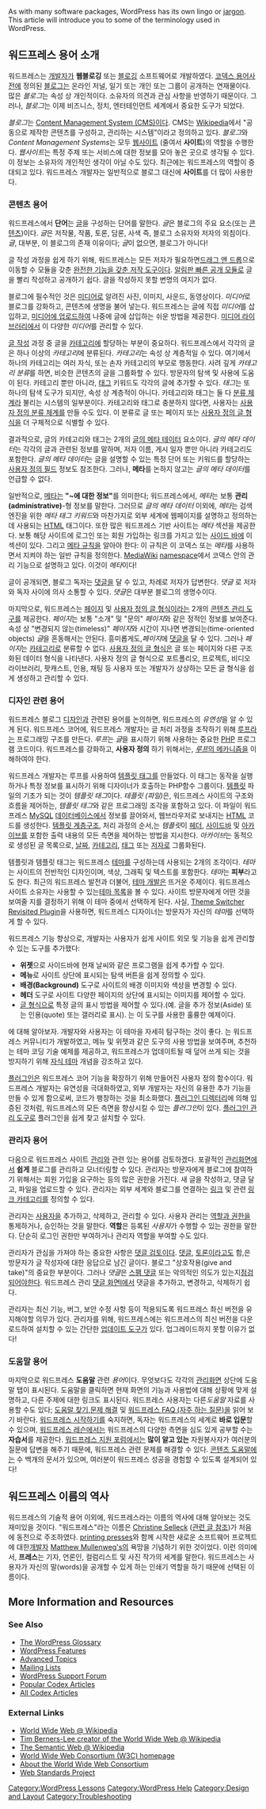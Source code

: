 {{Languages|
{{en|WordPress Semantics}}
{{es|Semántica de WordPress}}
{{ja|WordPress Semantics}}
{{ko|WordPress Semantics}}
{{lo|WordPress_Semantics}}
{{mya|WordPress_Semantics}}
{{ru|Терминология WordPress}}
{{th|WordPress Semantics}}
}}

As with many software packages, WordPress has its own lingo or [http://en.wikipedia.org/wiki/Technical_terminology jargon].  This article will introduce you to some of the terminology used in WordPress.  

==워드프레스 용어 소개==
워드프레스는 [[Copyright Holders|개발자]]가 '''웹블로깅''' 또는 [[Introduction to Blogging|블로깅]] 소프트웨어로 개발하였다. [[Glossary|코덱스 용어사전]]에 정의된 [[Glossary#Blog|블로그]]는 온라인 저널, 일기 또는 개인 또는 그룹이 공개하는 연재물이다. 많은 ''블로그''는 속성 상 개인적이다. 소유자의 의견과 관심 사항을 반영하기 때문이다. 그러나, ''블로그''는 이제 비즈니스, 정치, 엔터테인먼트 세계에서 중요한 도구가 되었다.

''블로그''는 [[Glossary#Content Management System|Content Management System (CMS)]]이다. CMS는 [http://en.wikipedia.org/wiki/Content_management_system Wikipedia]에서 "공동으로 제작한 콘텐츠를 구성하고, 관리하는 시스템"이라고 정의하고 있다.  ''블로그''와 ''Content Management Systems''는 모두 [http://en.wikipedia.org/wiki/Website 웹사이트] (줄여서 '''사이트''')의 역할을 수행한다.  ''웹사이트''는 특정 주제 또는 서비스에 대한 정보를 모아 놓은 곳으로 생각될 수 있다. 이 정보는 소유자의 개인적인 생각이 아닐 수도 있다. 최근에는 워드프레스의 역할이 증대되고 있다. 워드프레스 개발자는 일반적으로 블로그 대신에 '''사이트'''를 더 많이 사용한다.

===콘텐츠 용어===
{{Template:Terminology}}
워드프레스에서 '''단어'''는 [http://www.etymonline.com/index.php?term=post 글]을 구성하는 단어를 말한다.  ''글''은 블로그의 주요 요소(또는 [[Glossary#Content|콘텐츠]])이다.  ''글''은 저작물, 작품, 토론, 담론, 사색 즉, 블로그 소유자와 저자의 외침이다.  ''글'', 대부분, 이 블로그의 존재 이유이다; ''글''이 없으면, 블로그가 아니다!  

글 작성 과정을 쉽게 하기 위해, 워드프레스는 모든 저자가 필요하면[http://en.wikipedia.org/wiki/Drag_and_drop 드래그 앤 드롭]으로 이동할 수 모듈을 갖춘 [[Posts Add New SubPanel|완전한 기능을 갖춘 저작 도구]]이다. [[Dashboard_Dashboard_SubPanel#QuickPress|알림판 빠른 공개 모듈]]로 글을 빨리 작성하고 공개하기 쉽다. 글을 작성하지 못할 변명의 여지가 없다.

블로그에 필수적인 것은 [[Media Library SubPanel|미디어]]로 알려진 사진, 이미지, 사운드, 동영상이다. ''미디어''로 블로그를 강화하고, 콘텐츠에 생명을 불어 넣는다. 워드프레스는 글에 직접 ''미디어''를 삽입하고, [[Media Add New SubPanel|미디어에 업로드]]하여 나중에 글에  삽입하는 쉬운 방법을 제공한다. [[Media Library SubPanel|미디어 라이브러리]]에서 이 다양한 ''미디어''를 관리할 수 있다.

[[Posts Add New SubPanel|글 작성]] 과정 중 글을 [[Posts Categories SubPanel|카테고리]]에 할당하는 부분이 중요하다.  워드프레스에서 각각의 글은 하나 이상의 ''카테고리''에 분류된다.  ''카테고리 ''는 속성 상 계층적일 수 있다. 여기에서 하나의 카테고리는 여러 자식, 또는 손자 카테고리의 부모로 행동한다. 사려 깊게  ''카테고리 분류''를 하면, 비슷한 콘텐츠의 글을 그룹화할 수 있다. 방문자의 탐색 및 사용에 도움이 된다. 카테고리 뿐만 아니라, [[Posts Tags SubPanel|태그]] 키워드도 각각의 글에 추가할 수 있다. ''태그''는 또 하나의 탐색 도구가 되지만, 속성 상 계층적이 아니다. 카테고리와 태그는 둘 다 [[Glossary#Taxonomy|분류 체계]]라 불리는 시스템의 일부분이다.  카테고리와 태그로 충분하지 않다면, 사용자는 [[Function_Reference/register_taxonomy|사용자 정의 분류 체계]]를 만들 수도 있다. 이 분류로 글 또는 페이지 또는 [[Glossary#Post_Type|사용자 정의 글 형식]]을 더 구체적으로 식별할 수 있다.   

결과적으로, 글의 카테고리와 태그는 2개의 [[Post Meta Data Section|글의 메타 테이터]] 요소이다.  ''글의 메타 데이터''는 각각의 글과 관련된 정보를 말하며, 저자 이름, 게시 일자 뿐만 아니라 카테고리도 포함한다. ''글의 메타 데이터''는 글을 설명할 수 있는 특정 단어 또는 키워드를 할당하는 [[Custom Fields|사용자 정의 필드]] 정보도 참조한다. 그러나, '''메타'''를 논하지 않고는 ''글의 메타 데이터''를 언급할 수 없다.  

일반적으로, [[Glossary#Meta|메타]]는 '''"~에 대한 정보"'''를 의미한다; 워드프레스에서, ''메타''는 보통 '''관리(administrative)'''-형 정보를 말한다.  그러므로 ''글의 메타 데이터'' 이외에, ''메타''는 검색 엔진을 위한 ''메타 태그 키워드''와 마찬가지로 외부 세계에 웹페이지를 설명하고 정의하는데 사용되는 [[Glossary#HTML|HTML]] 태그이다. 또한 많은 워드프레스 기반 사이트는 ''메타'' 섹션을 제공한다. 보통 해당 사이트에 로그인 또는 회원 가입하는 링크를 가지고 있는 [[Customizing Your Sidebar|사이드 바]]에 이 섹션이 있다. 그리고 [[Codex:Guidelines#Meta Rules|메타 규칙]]을 알아야 한다: 이 규칙은 이 코덱스 또는 ''메타''를 사용하면서 지켜야 하는 일반 규칙을 정의한다. [http://www.mediawiki.org MediaWiki] [http://meta.wikimedia.org/wiki/Namespace namespace]에서 코덱스 안의 관리 기능으로 설명하고 있다. 이것이 ''메타''이다!

글이 공개되면, 블로그 독자는 [[Glossary#Comments|댓글]]을 달 수 있고, 차례로 저자가 답변한다.  ''댓글'' 로 저자와 독자 사이에 의사 소통할 수 있다. ''댓글''은 대부분 블로그의 생명수이다.

마지막으로, 워드프레스는 [[Pages|페이지]] 및 [[Glossary#Post_Type|사용자 정의 글 형식]]이라는 2개의 [[Glossary#Content Management System|콘텐츠 관리 도구]]를 제공한다.  ''페이지''는 보통 "소개" 및 "문의" ''페이지''와 같은 정적인 정보를 보여준다. 속성 상 "변경되지 않는(timeless)" ''페이지''와  시간이 지나면 변경되는(time-oriented objects) ''글''을 혼동해서는 안된다. 흥미롭게도,''페이지''에 [[Glossary#Comments|댓글]]을 달 수 있다. 그러나 ''페이지''는 [[Posts Categories SubPanel|카테고리]]로 분류할 수 없다. [[Glossary#Post_Type|사용자 정의 글 형식]]은 글 또는 페이지와 다른 구조화된 데이터 형식을 나타낸다. 사용자 정의 글 형식으로 포트폴리오, 프로젝트, 비디오 라이브러리, 팟캐스트, 인용, 채팅 등 사용자 또는 개발자가 상상하는 모든 글 형식을 쉽게 생성하고 관리할 수 있다.

===디자인 관련 용어===
워드프레스 블로그 [[Blog Design and Layout|디자인]]과 관련된 용어를 논의하면, 워드프레스의 ''유연성''을 알 수 있게 된다. 워드프레스 코어에, 워드프레스 개발자는 글 처리 과정을 조작하기 위해 [[The Loop|루프]]라는 프로그래밍 구조를 만든다. ''루프''는 ''글''을 표시하기 위해 사용하는 중요한 [[Glossary#PHP|PHP]] 프로그램 코드이다. 워드프레스를 강화하고, '''사용자 정의''' 하기 위해서는, [[The Loop in Action|''루프''의 메카니즘]]을 이해하여야 한다.

워드프레스 개발자는 루프를 사용하여 [[Template Tags|템플릿 태그]]를 만들었다.  이 태그는 동작을 실행하거나 특정 정보를 표시하기 위해 디자이너가 호출하는 PHP함수 그룹이다. [[Templates|템플릿]] 파일의 기초가 되는 것이 ''템플릿 태그''이다.  ''테플릿 (파일)''은, 워드프레스 사이트의 구조와 흐름을 제어하는, ''템플릿 태그''와 같은 프로그래밍 조각을 포함하고 있다.  이 파일이 워드프레스 [[Glossary#MySQL|MySQL]] [[Database_Description|데이터베이스]]에서 정보를 끌어와서, 웹브라우저로 보내지는 [[Glossary#HTML|HTML]] 코드를 생성한다. [[Template Hierarchy|템플릿 계층구조]], 처리 과정의 순서,는 ''템플릿''이 [[Designing Headings|헤더]], [[Customizing Your Sidebar|사이드바]] 및 [[Introduction_to_Blogging#Archives|아카이브]]를 포함한 출력 내용의 모든 측면을 제어하는 방법을 지시한다.  ''아카이브''는 동적으로 생성된 글 목록으로, [[Creating an Archive Index|날짜]], [[Category Templates|카테고리]], [[Tag_Templates|태그]] 또는 [[Author_Templates|저자]]로 그룹화된다.  
 
템플릿과 템플릿 태그는 워드프레스 [[Using Themes|테마]]를 구성하는데 사용되는 2개의 조각이다.  ''테마''는 사이트의 전반적인 디자인이며, 색상, 그래픽 및 텍스트를 포함한다. ''테마''는 '''피부'''라고도 한다. 최근의 워드프레스 발전과 더불어, [[Theme Development|테마 개발]]은 뜨거운 주제이다.  워드프레스 사이트 소유자는 사용할 수 있는[http://wordpress.org/extend/plugins/ 테마 목록]을 볼 수 있다. 사이트 방문자에게 어떤 것을 보여줄 지를 결정하기 위해 이 테마 중에서 선택하게 된다. 사실, [http://wordpress.org/extend/plugins/theme-switcher-reloaded/ Theme Switcher Revisited Plugin]을 사용하면, 워드프레스 디자이너는 방문자가 자신의 ''테마''를 선택하게 할 수 있다.  

워드프레스 기능 향상으로, 개발자는 사용자가 쉽게 사이트 외모 및 기능을 쉽게 관리할 수 있는 도구를 추가했다:  

* '''위젯'''으로 사이드바에 현재 날씨와 같은 프로그램을 쉽게 추가할 수 있다.
* '''메뉴'''로 사이트 상단에 표시되는 탐색 버튼을 쉽게 정의할 수 있다.
* '''배경(Background)''' 도구로 사이트의 배경 이미지와 색상을 변경할 수 있다.
* '''헤더''' 도구로 사이트 다양한 페이지의 상단에 표시되는 이미지를 제어할 수 있다.
* [[Post Formats|글 형식]]으로 특정 글의 표시 방법을 제어할 수 있다.(예. 글을 추가 정보(Aside) 또는 인용(quote) 또는 갤러리로 표시). {{DefaultTheme}}는 이 도구를 사용한 훌륭한 예제이다.

{{DefaultTheme}}에 대해 알아보자. 개발자와 사용자는 이 테마을 자세히 탐구하는 것이 좋다. {{DefaultTheme}}는 워드프레스 커뮤니티가 개발하였고, 메뉴 및 위젯과 같은 도구의 사용 방법을 보여주며, 추천하는 테마 코딩 기술 예제를 제공하고, 워드프레스가 업데이트될 때 덮어 쓰게 되는 것을 방지하기 위해 [[Child Themes|자식 테마]] 개념을 강조하고 있다.

[[Plugins|플러그인]]은 워드프레스 코어 기능을 확장하기 위해 만들어진 사용자 정의 함수이다. 워드프레스 개발자는 유연성을 극대화하였고, 외부 개발자는 자신의 유용한 추가 기능을 만들 수 있게 함으로써, 코드가 팽창하는 것을 최소화했다. [http://wordpress.org/extend/plugins/ 플러그인 디렉터리]에 의해 입증된 것처럼, 워드프레스의 모든 측면을 향상시킬 수 있는 ''플러그인''이 있다. [[Plugins Add New SubPanel|플러그인 관리 도구]]로 플러그인을 쉽게 찾고 설치할 수 있다.

===관리자 용어===
다음으로 워드프레스 사이트 [[Administering Your Blog|관리]]와 관련 있는 용어를 검토하겠다.  포괄적인 [[Administering Your Blog|관리화면]]에서 '''쉽게''' 블로그를 관리하고 모너터링할 수 있다. 관리자는 방문자에게 블로그에 참여하기 위해서는  회원 가입을 요구하는 등의 많은 권한을 가진다. 새 글을 작성하고, 댓글 달고, 파일을 업로드할 수 있다. 관리자는 외부 세계와 블로그를 연결하는 [[Links Add New SubPanel|링크]] 및 관련 [[Links_Link_Categories_SubPanel|링크 카테고리]]를 정의할 수 있다.

관리자는 [[Registered User Features|사용자]]을 추가하고, 삭제하고, 관리할 수 있다. 사용자 관리는 [[Roles and Capabilities|역할과 권한]]을 통제하거나, 승인하는 것을 말한다.  '''역할'''은 등록된 ''사용자''가 수행할 수 있는 권한을 말한다. 단순히 로그인 권한만 부여하거나 관리자 역할을 부여할 수도 있다.

관리자가 관심을 가져야 하는 중요한 사항은 [[Comment Moderation|댓글 검토]]이다.  [[Glossary#Comments|댓글]], [[Discussion Options|토론]]이라고도 함,은 방문자가 글 작성자에 대한 응답으로 남긴 글이다. 블로그 "상호작용(give and take)"의 중요한 부분이다. 그러나 ''댓글''은 [[Glossary#Spam|스팸 댓글]] 또는 악의적인 의도가 있는지[[Combating Comment Spam|점검되어야]]한다. 워드프레스 관리 [[Comments_Comments_SubPanel|댓글 화면l]]에서 댓글을 추가하고, 변경하고, 삭제하기 쉽다.

관리자는 최신 기능, 버그, 보안 수정 사항 등이 적용되도록 워드프레스 촤신 버전을 유지해야할 의무가 있다. 관리자를 위해, 워드프레스에는 워드프레스의 최신 버전을 다운로드하여 설치할 수 있는 간단한 [[Tools Upgrade SubPanel|업데이트 도구]]가 있다. 업그레이드하지 못할 이유가 없다!

===도움말 용어===
마지막으로 워드프레스 '''도움말''' 관련 ''용어''이다.  무엇보다도 각각의 [[Administration_Panels#Help Administration Panels|관리화면]] 상단에 도움말 탭이 표시된다. 도움말을 클릭하면 현재 화면의 기능과 사용법에 대해 상황에 맞게  설명하고, 다른 주제에 대한 링크도 표시된다. 워드프레스 사용자는 다른''도움말'' 자료를 사용할 수도 있다; [[Getting More Help|도움말 찾기]],[[Troubleshooting|문제 해결]] 및 [[FAQ|워드프레스 FAQ (자주 하는 질문)]]을 읽어 보기 바란다. [[Getting Started with WordPress|워드프레스 시작하기]]를 숙지하면, 독자는 워드프레스의 세계로 '''바로 입문'''할 수 있으며, [[WordPress Lessons|워드프레스 레슨]]에서는 워드프레스의 다양한 측면을 심도 있게 공부할 수는  '''자습서'''를 제공한다.  [[Using the Support Forums|워드프레스 지원 포럼]]에서는 '''많이 알고 있는''' 자원봉사자가 여러분의 질문에 답변을 해주기 때문에, 워드프레스 관련 문제를 해결할 수 있다. [[Help:Contents|콘텐츠 도움말]]에는 수 백개의 문서가 있으며, 여러분이 워드프레스 성공을 경험할 수 있도록 설계되어 있다!

==워드프레스 이름의 역사==
워드프레스의 기술적 용어 이외에, 워드프레스라는 이름의 역사에 대해 알아보는 것도 재미있을 것이다. "워드프레스"라는 이름은 [http://www.bigpinkcookie.com Christine Selleck] ([http://www.bigpinkcookie.com/2003/04/08/next-i-save-the-world 관련 글 참조])가 처음에 동전으로 주조하였다. [http://www.etymonline.com/index.php?term=press printing presses]와 함께 시작한 새로운 소프트웨어 프로젝트에 대한[[Copyright Holders|개발자]] [[User:Matt|Matthew Mullenweg's]]의 욕망을 기념하기 위한 것이었다. 이런 의미에서, '''프레스'''는 기자, 언론인, 컬럼리스트 및 사진 작가의 세계를 말한다. 워드프레스는 사용자가 자신의 말(words)을 공개할 수 있게 하는 인쇄기 역할을 하기 때문에 선택된 이름이다.

==More Information and Resources==

===See Also===
* [[Glossary|The WordPress Glossary]]
* [[WordPress Features]]
* [[Advanced Topics]]
* [[Mailing Lists]]
* [http://wordpress.org/support WordPress Support Forum]
* [[Special:Popularpages|Popular Codex Articles]]
* [[Special:Allpages|All Codex Articles]]

===External Links===
* [http://en.wikipedia.org/wiki/World_Wide_Web World Wide Web @ Wikipedia]
* [http://en.wikipedia.org/wiki/Tim_Berners-Lee Tim Berners-Lee creator of the World Wide Web @ Wikipedia]
* [http://en.wikipedia.org/wiki/Semantic_Web The Semantic Web @ Wikipedia]
* [http://www.w3.org/ World Wide Web Consortium (W3C) homepage] 
* [http://www.w3.org/Consortium/ About the World Wide Web Consortium]
* [http://webstandards.org/ Web Standards Project]


[[Category:WordPress Lessons]]
[[Category:WordPress Help]]
[[Category:Design and Layout]]
[[Category:Troubleshooting]]